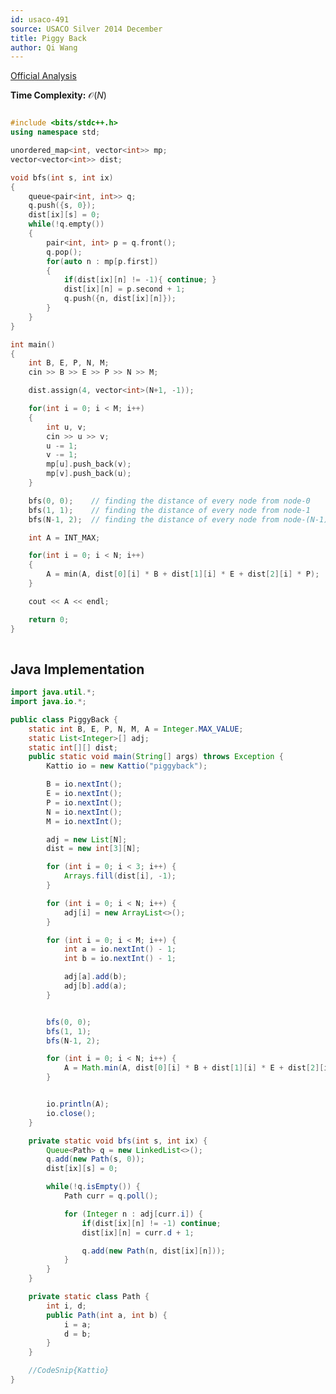 ```yaml
---
id: usaco-491
source: USACO Silver 2014 December
title: Piggy Back
author: Qi Wang
---
```


[Official Analysis](http://www.usaco.org/current/data/sol_piggyback_silver.html)

**Time Complexity:** $\mathcal{O}(N)$

<LanguageSection>
	
<CPPSection>

```cpp

#include <bits/stdc++.h>
using namespace std;

unordered_map<int, vector<int>> mp;
vector<vector<int>> dist;

void bfs(int s, int ix)
{
    queue<pair<int, int>> q;
    q.push({s, 0});
    dist[ix][s] = 0;
    while(!q.empty())
    {
        pair<int, int> p = q.front();
        q.pop();
        for(auto n : mp[p.first])
        {
            if(dist[ix][n] != -1){ continue; }
            dist[ix][n] = p.second + 1;
            q.push({n, dist[ix][n]});
        }
    }
}

int main()
{
    int B, E, P, N, M; 
    cin >> B >> E >> P >> N >> M;

    dist.assign(4, vector<int>(N+1, -1));

    for(int i = 0; i < M; i++)
    {
        int u, v;
        cin >> u >> v;
        u -= 1;
        v -= 1;
        mp[u].push_back(v);
        mp[v].push_back(u);
    }

    bfs(0, 0);    // finding the distance of every node from node-0
    bfs(1, 1);    // finding the distance of every node from node-1
    bfs(N-1, 2);  // finding the distance of every node from node-(N-1)

    int A = INT_MAX;

    for(int i = 0; i < N; i++)
    {
        A = min(A, dist[0][i] * B + dist[1][i] * E + dist[2][i] * P);
    }

    cout << A << endl;

    return 0;
}
	
```
	
</CPPSection>
	

<JavaSection>

## Java Implementation

```java
import java.util.*;
import java.io.*;

public class PiggyBack {
	static int B, E, P, N, M, A = Integer.MAX_VALUE;
	static List<Integer>[] adj;
	static int[][] dist;
	public static void main(String[] args) throws Exception {
		Kattio io = new Kattio("piggyback");

		B = io.nextInt();
		E = io.nextInt();
		P = io.nextInt();
		N = io.nextInt();
		M = io.nextInt();

		adj = new List[N];
		dist = new int[3][N];

		for (int i = 0; i < 3; i++) {
			Arrays.fill(dist[i], -1);
		}

		for (int i = 0; i < N; i++) {
			adj[i] = new ArrayList<>();
		}

		for (int i = 0; i < M; i++) {
			int a = io.nextInt() - 1;
			int b = io.nextInt() - 1;

			adj[a].add(b);
			adj[b].add(a);
		}


		bfs(0, 0);
		bfs(1, 1);
		bfs(N-1, 2);

		for (int i = 0; i < N; i++) {
			A = Math.min(A, dist[0][i] * B + dist[1][i] * E + dist[2][i] * P);
		}


		io.println(A);
		io.close();
	}

	private static void bfs(int s, int ix) {
		Queue<Path> q = new LinkedList<>();
		q.add(new Path(s, 0));
		dist[ix][s] = 0;

		while(!q.isEmpty()) {
			Path curr = q.poll();

			for (Integer n : adj[curr.i]) {
				if(dist[ix][n] != -1) continue;
				dist[ix][n] = curr.d + 1;

				q.add(new Path(n, dist[ix][n]));
			}
		}
	}

	private static class Path {
		int i, d;
		public Path(int a, int b) {
			i = a;
			d = b;
		}
	}

	//CodeSnip{Kattio}
}
```

</JavaSection>
</LanguageSection>
